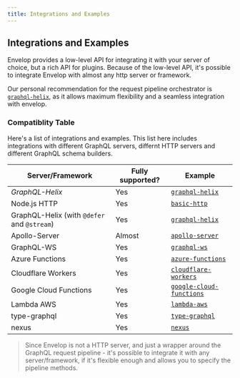 ```yaml
---
title: Integrations and Examples
---
```


## Integrations and Examples

Envelop provides a low-level API for integrating it with your server of choice, but a rich API for plugins. Because of the low-level API, it's possible to integrate Envelop with almost any http server or framework.

Our personal recommendation for the request pipeline orchestrator is [`graphql-helix`](https://github.com/contrawork/graphql-helix), as it allows maximum flexibility and a seamless integration with envelop.

### Compatiblity Table

Here's a list of integrations and examples. This list here includes integrations with different GraphQL servers, differnt HTTP servers and different GraphQL schema builders.

| Server/Framework                            | Fully supported?                                                                                | Example                                                                                                     |
| ------------------------------------------- | ----------------------------------------------------------------------------------------------- | ----------------------------------------------------------------------------------------------------------- |
| _GraphQL-Helix_                             | Yes                                                                                             | [`graphql-helix`](https://github.com/dotansimha/envelop/tree/main/examples/graphql-helix)                   |
| Node.js HTTP                                | Yes                                                                                             | [`basic-http`](https://github.com/dotansimha/envelop/tree/main/examples/simple-http)                        |
| GraphQL-Helix (with `@defer` and `@stream`) | Yes                                                                                             | [`graphql-helix`](https://github.com/dotansimha/envelop/tree/main/examples/graphql-helix-defer-stream)      |
| Apollo-Server                               | <Tooltip label="Apollo-Server v2 doesn't allow to customize `parse` function.">Almost</Tooltip> | [`apollo-server`](https://github.com/dotansimha/envelop/tree/main/examples/apollo-server)                   |
| GraphQL-WS                                  | Yes                                                                                             | [`graphql-ws`](https://github.com/dotansimha/envelop/tree/main/examples/graphql-ws)                         |
| Azure Functions                             | Yes                                                                                             | [`azure-functions`](https://github.com/dotansimha/envelop/tree/main/examples/azure-functions)               |
| Cloudflare Workers                          | Yes                                                                                             | [`cloudflare-workers`](https://github.com/dotansimha/envelop/tree/main/examples/cloudflare-workers)         |
| Google Cloud Functions                      | Yes                                                                                             | [`google-cloud-functions`](https://github.com/dotansimha/envelop/tree/main/examples/google-cloud-functions) |
| Lambda AWS                                  | Yes                                                                                             | [`lambda-aws`](https://github.com/dotansimha/envelop/tree/main/examples/lambda-aws)                         |
| type-graphql                                | Yes                                                                                             | [`type-graphql`](https://github.com/dotansimha/envelop/tree/main/examples/typegraphql)                      |
| nexus                                       | Yes                                                                                             | [`nexus`](https://github.com/dotansimha/envelop/tree/main/examples/nexus)                                   |

> Since Envelop is not a HTTP server, and just a wrapper around the GraphQL request pipeline - it's possible to integrate it with any server/framework, if it's flexible enough and allows you to specify the pipeline methods.
